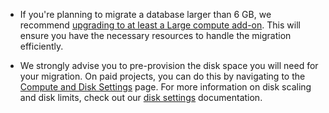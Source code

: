 <Admonition type="caution">

- If you're planning to migrate a database larger than 6 GB, we recommend [upgrading to at least a Large compute add-on](/docs/guides/platform/compute-add-ons). This will ensure you have the necessary resources to handle the migration efficiently.

- We strongly advise you to pre-provision the disk space you will need for your migration. On paid projects, you can do this by navigating to the [Compute and Disk Settings](https://supabase.com/dashboard/project/_/settings/compute-and-disk) page. For more information on disk scaling and disk limits, check out our [disk settings](https://supabase.com/docs/guides/platform/compute-and-disk#disk) documentation.

</Admonition>
